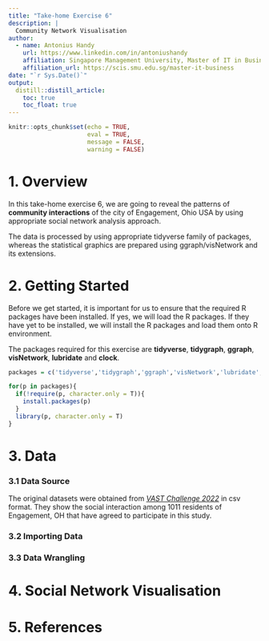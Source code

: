 ```yaml
---
title: "Take-home Exercise 6"
description: |
  Community Network Visualisation
author:
  - name: Antonius Handy 
    url: https://www.linkedin.com/in/antoniushandy
    affiliation: Singapore Management University, Master of IT in Business
    affiliation_url: https://scis.smu.edu.sg/master-it-business
date: "`r Sys.Date()`"
output: 
  distill::distill_article:
    toc: true
    toc_float: true
---
```


```r
knitr::opts_chunk$set(echo = TRUE,
                      eval = TRUE,
                      message = FALSE,
                      warning = FALSE)
```

# 1. Overview

In this take-home exercise 6, we are going to reveal the patterns of **community interactions** of the city of Engagement, Ohio USA by using appropriate social network analysis approach.

The data is processed by using appropriate tidyverse family of packages, whereas the statistical graphics are prepared using ggraph/visNetwork and its extensions.

# 2. Getting Started

Before we get started, it is important for us to ensure that the required R packages have been installed. If yes, we will load the R packages. If they have yet to be installed, we will install the R packages and load them onto R environment.

The packages required for this exercise are **tidyverse**, **tidygraph**, **ggraph**, **visNetwork**, **lubridate** and **clock**.

```r
packages = c('tidyverse','tidygraph','ggraph','visNetwork','lubridate','clock')

for(p in packages){
  if(!require(p, character.only = T)){
    install.packages(p)
  }
  library(p, character.only = T)
}
```

# 3. Data

### 3.1 Data Source
The original datasets were obtained from [*VAST Challenge 2022*](https://vast-challenge.github.io/2022/index.html) in csv format. They show the social interaction among 1011 residents of Engagement, OH that have agreed to participate in this study.

### 3.2 Importing Data


### 3.3 Data Wrangling


# 4. Social Network Visualisation


# 5. References





